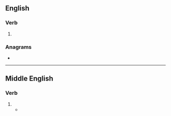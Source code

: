 {{also|saíde}}
==English==

===Verb===
{{head|en|verb form}}

# {{lb|en|obsolete}} {{en-past of|saye}}

===Anagrams===
* {{anagrams|en|a=adeis|A-side|Daise|Desai|Sadie|aides|aside|daies|ideas}}

----

==Middle English==

===Verb===
{{head|enm|verb form}}

# {{alternative form of|enm|seide}}
#* {{RQ:Malory Le Morte Darthur|book=VII|chapter=xiij|leaf=116|verso=yes|page=232|lines=20–23|passage=Now my lord ſyre Perſaunt of ynde '''ſaide''' the damoyſel Lynet I requyre you that ye wille make this gentilman knyghte or euer he fyghte with the reed knyghte&nbsp;/}}